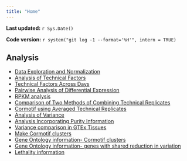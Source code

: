 ```yaml
---
title: "Home"
---
```


**Last updated:** `r Sys.Date()`

**Code version:** `r system("git log -1 --format='%H'", intern = TRUE)`




## Analysis

*  [Data Exploration and Normalization](../analysis/Endoderm_TC_core_runs.html)
*  [Analysis of Technical Factors](../analysis/Technical_factor_analysis_cyclic_loess.html)
*  [Technical Factors Across Days](../analysis/Technical_factors_across_days.html)
*  [Pairwise Analysis of Differential Expression](../analysis/DE_exp_limma_only_cyclic_loess.html)
*  [RPKM analysis](../analysis/RPKM_analysis.html)
*  [Comparison of Two Methods of Combining Technical Replicates](../analysis/Compare_methods_combining_technical_replicates_cyclic_loess.html)
*  [Cormotif using Averaged Technical Replicates](../analysis/Cormotif_avg_log2_CPM_cyclic_loess_new.html)
*  [Analysis of Variance](../analysis/Temporal_changes_variation_cyclicloess.html) 
*  [Analysis Incorporating Purity Information](../analysis/Analysis_purity_information.html)
*  [Variance comparison in GTEx Tissues](../analysis/Variance_compared_to_GTEx.html)
*  [Make Cormotif clusters](../analysis/GO_enrichment_cyclic_loess.html)
*  [Gene Ontology information- Cormotif clusters](../analysis/GO_motif_analysis.html)
*  [Gene Ontology information- genes with shared reduction in variation](../analysis/Red_var_genes.html)
*  [Lethality information](../analysis/Lethality_analysis.html)